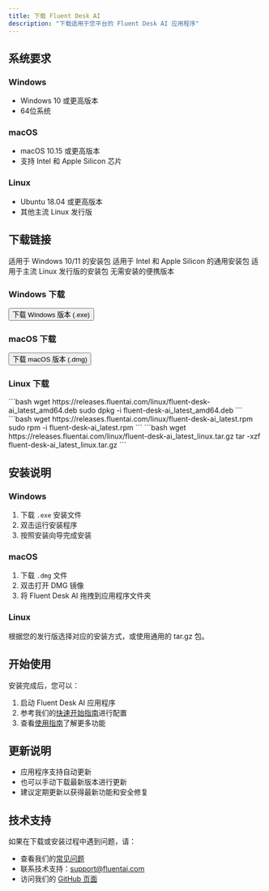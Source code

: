 ```yaml
---
title: 下载 Fluent Desk AI
description: "下载适用于您平台的 Fluent Desk AI 应用程序"
---
```


## 系统要求

### Windows
- Windows 10 或更高版本
- 64位系统

### macOS
- macOS 10.15 或更高版本
- 支持 Intel 和 Apple Silicon 芯片

### Linux
- Ubuntu 18.04 或更高版本
- 其他主流 Linux 发行版

## 下载链接

<CardGroup cols={2}>
  <Card title="Windows" icon="windows" href="#windows-download">
    适用于 Windows 10/11 的安装包
  </Card>
  <Card title="macOS" icon="apple" href="#macos-download">
    适用于 Intel 和 Apple Silicon 的通用安装包
  </Card>
  <Card title="Linux" icon="linux" href="#linux-download">
    适用于主流 Linux 发行版的安装包
  </Card>
  <Card title="便携版" icon="download" href="#portable-download">
    无需安装的便携版本
  </Card>
</CardGroup>

### Windows 下载 

<Button icon="download" href="https://releases.fluentai.com/windows/latest">
  下载 Windows 版本 (.exe)
</Button>

### macOS 下载 

<Button icon="download" href="https://releases.fluentai.com/macos/latest">
  下载 macOS 版本 (.dmg)
</Button>

### Linux 下载 

<Tabs>
  <Tab title="Ubuntu/Debian">
    ```bash
    wget https://releases.fluentai.com/linux/fluent-desk-ai_latest_amd64.deb
    sudo dpkg -i fluent-desk-ai_latest_amd64.deb
    ```
  </Tab>
  <Tab title="CentOS/RHEL">
    ```bash
    wget https://releases.fluentai.com/linux/fluent-desk-ai_latest.rpm
    sudo rpm -i fluent-desk-ai_latest.rpm
    ```
  </Tab>
  <Tab title="通用 Linux">
    ```bash
    wget https://releases.fluentai.com/linux/fluent-desk-ai_latest_linux.tar.gz
    tar -xzf fluent-desk-ai_latest_linux.tar.gz
    ```
  </Tab>
</Tabs>

## 安装说明

### Windows
1. 下载 `.exe` 安装文件
2. 双击运行安装程序
3. 按照安装向导完成安装

### macOS
1. 下载 `.dmg` 文件
2. 双击打开 DMG 镜像
3. 将 Fluent Desk AI 拖拽到应用程序文件夹

### Linux
根据您的发行版选择对应的安装方式，或使用通用的 tar.gz 包。

## 开始使用

安装完成后，您可以：

1. 启动 Fluent Desk AI 应用程序
2. 参考我们的[快速开始指南](/quickstart)进行配置
3. 查看[使用指南](/guide/setup)了解更多功能

## 更新说明

- 应用程序支持自动更新
- 也可以手动下载最新版本进行更新
- 建议定期更新以获得最新功能和安全修复

## 技术支持

如果在下载或安装过程中遇到问题，请：

- 查看我们的[常见问题](/faq)
- 联系技术支持：support@fluentai.com
- 访问我们的 [GitHub 页面](https://github.com/fluentai)